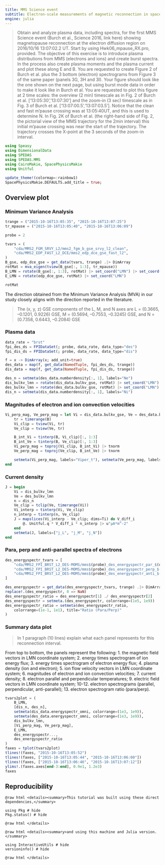 ```yaml
---
title: MMS Science event
subtitle: Electron-scale measurements of magnetic reconnection in space
engine: julia
---
```


> Obtain and analyze plasma data, including spectra, for the first MMS Science event (Burch et al., Science 2016, link here) showing magnetopause reconnection at the electron diffusion region on 2016/10/16 13:07:02.2 UT. Start by using Hwk06_mpause_RX.pro, provided.  The objective of this exercise is to introduce plasma distributions from MMS (electrons and ions) and create burst spectra. In the process also create plasma moments and the plasma current and plot these along E and B. You are requested to create Figure 2 of Burch et al. plus the 3 bottom (electron) spectrograms from Figure 3 of the same paper (panels 3G, 3H and 3I). Your figure should look like the one shown on the next page, but using burst mode data in order to make it look like in Burch et al. You are requested to plot this figure at 2 time scales: the overview (2 min) timescale as in Fig. 2 of Burch et al. [‘13:05:30’,’13:07:30’] and  the zoom-in (3 sec) timescale as in Fig. 3 of Burch et al. ['13:07:00.5','13:07:03.5']. Notice that the clean and fast m’pause crossing was at 13:05:40UT, and this is used to determine N. In Fig. 2K of Burch et al. (the right-hand side of Fig. 2, the pictorial view of the MMS trajectory for the 2min interval) this initial m’pause crossing was near the start of the trajectory. The trajectory crosses the X-point at the 3 seconds of the zoom-in interval.

```julia
using Speasy
using DimensionalData
using SPEDAS
using SPEDAS.MMS
using CairoMakie, SpacePhysicsMakie
using Unitful

update_theme!(colormap=:rainbow1)
SpacePhysicsMakie.DEFAULTS.add_title = true;
```

## Overview plot

### Minimum Variance Analysis

```julia
trange = ("2015-10-16T13:05:35", "2015-10-16T13:07:25")
tr_mpause = ("2015-10-16T13:05:40", "2015-10-16T13:06:09")

probe = 2

tvars = (
    "cda/MMS2_FGM_SRVY_L2/mms2_fgm_b_gse_srvy_l2_clean",
    "cda/MMS2_EDP_FAST_L2_DCE/mms2_edp_dce_gse_fast_l2",
)
B_gse, edp_dce_gse = get_data(tvars, trange) .|> DimArray
rotMat = mva_eigen(tview(B_gse[:, 1:3], tr_mpause))
B_LMN = rotate(B_gse[:, 1:3], rotMat) |> set_coord("LMN") |> set_coord("Boundary-normal coordinates"; old_coords=["Geocentric Solar Ecliptic"])
E_LMN = rotate(edp_dce_gse, rotMat) |> set_coord("LMN")

rotMat
```

The direction obtained from the Minimum Variance Analysis (MVA) in our study closely aligns with the direction reported in the literature.

> The (x, y, z) GSE components of the L, M, and N axes are L = (0.3665, –0.1201, 0.9226) GSE, M = (0.5694, –0.7553, –0.3245) GSE, and N = (0.7358, 0.6443, –0.2084) GSE

### Plasma data

```julia
data_rate = "brst"
fpi_des_ds = FPIDataSet(; probe, data_rate, data_type="des")
fpi_dis_ds = FPIDataSet(; probe, data_rate, data_type="dis")

f = x -> DimArray(x; add_unit=true)
des_data = map(f, get_data(NamedTuple, fpi_des_ds, trange))
dis_data = map(f, get_data(NamedTuple, fpi_dis_ds, trange))

des_n = setmeta(des_data.numberdensity[:, 1], labels="Ne")
dis_bulkv_lmn = rotate(dis_data.bulkv_gse, rotMat) |> set_coord("LMN")
des_bulkv_lmn = rotate(des_data.bulkv_gse, rotMat) |> set_coord("LMN")
dis_n = setmeta(dis_data.numberdensity[:, 1], labels="Ni")
```

### Magnitudes of electron and ion convection velocities

```julia
Vi_perp_mag, Ve_perp_mag = let Vi = dis_data.bulkv_gse, Ve = des_data.bulkv_gse, B = B_gse
    tr = timerange(B)
    Vi_clip = tview(Vi, tr)
    Ve_clip = tview(Ve, tr)

    B_int_Vi = tinterp(B, Vi_clip)[:, 1:3]
    B_int_Ve = tinterp(B, Ve_clip)[:, 1:3]
    Vi_perp_mag = toproj(Vi_clip, B_int_Vi) |> tnorm
    Ve_perp_mag = toproj(Ve_clip, B_int_Ve) |> tnorm

    setmeta(Vi_perp_mag, labels="Viper_t"), setmeta(Ve_perp_mag, labels="Veper_t")
end
```


### Current density

```julia
J = begin
    Vi = dis_bulkv_lmn
    Ve = des_bulkv_lmn
    n = dis_n
    Ve_clip = tclip(Ve, timerange(Vi))
    Vi_interp = tinterp(Vi, Ve_clip)
    n_interp = tinterp(n, Ve_clip)
    J = mapslices(Vi_interp - Ve_clip; dims=Ti) do V_diff_i
        @. Unitful.q * V_diff_i * n_interp |> u"μA*m^-2"
    end
    setmeta(J, labels=["j_L", "j_M", "j_N"])
end
```

### Para, perp and anti-parallel spectra of electrons

```julia
des_energyspectr_tvars = [
    "cda/MMS2_FPI_BRST_L2_DES-MOMS/mms$(probe)_des_energyspectr_par_$(data_rate)",
    "cda/MMS2_FPI_BRST_L2_DES-MOMS/mms$(probe)_des_energyspectr_perp_$(data_rate)",
    "cda/MMS2_FPI_BRST_L2_DES-MOMS/mms$(probe)_des_energyspectr_anti_$(data_rate)"
]

des_energyspectr = get_data(des_energyspectr_tvars, trange) .|> DimArray
replace!.(des_energyspectr, 0 => NaN)
des_energyspectr_ratio = des_energyspectr[1] ./ des_energyspectr[2]
des_energyspectr = setmeta.(des_energyspectr, colorrange=(1e5, 1e9))
des_energyspectr_ratio = setmeta(des_energyspectr_ratio,
    colorrange=(1e-1, 1e1), title="Ratio (Para/Perp)"
)
```

### Summary data plot

> In 1 paragraph (10 lines) explain what each panel represents for this reconnection interval.

From top to bottom, the panels represent the following: 
1. the magnetic field vectors in LMN coordinate system;
2. energy times spectrogram of ion energy flux;
3. energy times spectrogram of electron energy flux;
4. plasma density (ion and electron);
5. ion flow velocity vectors in LMN coordinate system;
6. magnitudes of electron and ion convection velocities;
7. current density;
8. electron parallel and perpendicular temperatures;
9. electric field vectors in LMN coordinate system;
10-12. electron spectrograms (parallel, perpendicular, anti-parallel);
13. electron spectrogram ratio (para/perp).


```julia
tvars2plot = (
    B_LMN,
    [dis_n, des_n],
    setmeta(dis_data.energyspectr_omni, colorrange=(1e3, 1e9)),
    setmeta(des_data.energyspectr_omni, colorrange=(1e3, 1e9)),
    dis_bulkv_lmn,
    [Vi_perp_mag, Ve_perp_mag],
    E_LMN,
    des_energyspectr...,
    des_energyspectr_ratio
)
faxes = tplot(tvars2plot)
tlines!(faxes, "2015-10-16T13:05:52")
tlines!(faxes, ["2015-10-16T13:05:44", "2015-10-16T13:06:00"])
tlines!(faxes, ["2015-10-16T13:06:46", "2015-10-16T13:07:12"])
ylims!.(faxes.axes[end-3:end], 0.9e1, 1.2e3)
faxes
```


## Reproducibility

```@raw html
<details><summary>This tutorial was built using these direct dependencies,</summary>
```

```@example
using Pkg # hide
Pkg.status() # hide
```

```@raw html
</details>
```

```@raw html
<details><summary>and using this machine and Julia version.</summary>
```

```@example
using InteractiveUtils # hide
versioninfo() # hide
```

```@raw html
</details>
```